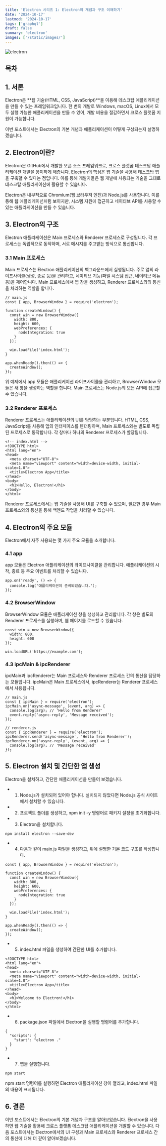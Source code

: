 ```yaml
---
title: 'Electron 시리즈 1: Electron의 개념과 구조 이해하기'
date: '2024-10-17'
lastmod: '2024-10-17'
tags: ['graphql']
draft: false
summary: 'electron'
images: ['/static/images/']
---
```


![electron](/static/images/electron/electronlogo.png)

## 목차
  <TOCInline toc={props.toc} exclude="Introduction" />
  
## 1. 서론
Electron은 **웹 기술(HTML, CSS, JavaScript)**을 이용해 데스크탑 애플리케이션을 만들 수 있는 프레임워크입니다. 한 번의 개발로 Windows, macOS, Linux에서 모두 실행 가능한 애플리케이션을 만들 수 있어, 개발 비용을 절감하면서 크로스 플랫폼 지원이 가능합니다.

이번 포스트에서는 Electron의 기본 개념과 애플리케이션이 어떻게 구성되는지 설명하겠습니다.

## 2. Electron이란?
Electron은 GitHub에서 개발한 오픈 소스 프레임워크로, 크로스 플랫폼 데스크탑 애플리케이션 개발을 용이하게 해줍니다. Electron의 핵심은 웹 기술을 사용해 데스크탑 앱을 구축할 수 있다는 점입니다. 이를 통해 개발자들은 웹 개발에 사용되는 기술을 그대로 데스크탑 애플리케이션에 활용할 수 있습니다.

Electron은 내부적으로 Chromium(웹 브라우저 엔진)과 Node.js를 사용합니다. 이를 통해 웹 애플리케이션처럼 보이지만, 시스템 자원에 접근하고 네이티브 API를 사용할 수 있는 애플리케이션을 만들 수 있습니다.

## 3. Electron의 구조
Electron 애플리케이션은 Main 프로세스와 Renderer 프로세스로 구성됩니다. 각 프로세스는 독립적으로 동작하며, 서로 메시지를 주고받는 방식으로 통신합니다.

### 3.1 Main 프로세스
Main 프로세스는 Electron 애플리케이션의 백그라운드에서 실행됩니다. 주로 앱의 라이프사이클(생성, 종료 등)을 관리하고, 네이티브 기능(파일 시스템 접근, 네이티브 메뉴 등)을 제어합니다. Main 프로세스에서 앱 창을 생성하고, Renderer 프로세스와의 통신을 처리하는 역할을 합니다.
```
// main.js
const { app, BrowserWindow } = require('electron');

function createWindow() {
  const win = new BrowserWindow({
    width: 800,
    height: 600,
    webPreferences: {
      nodeIntegration: true
    }
  });

  win.loadFile('index.html');
}

app.whenReady().then(() => {
  createWindow();
});
```
위 예제에서 app 모듈은 애플리케이션 라이프사이클을 관리하고, BrowserWindow 모듈은 새 창을 생성하는 역할을 합니다. Main 프로세스는 Node.js의 모든 API에 접근할 수 있습니다.

### 3.2 Renderer 프로세스
Renderer 프로세스는 애플리케이션의 UI를 담당하는 부분입니다. HTML, CSS, JavaScript를 사용해 앱의 인터페이스를 렌더링하며, Main 프로세스와는 별도로 독립된 프로세스로 동작합니다. 각 창마다 하나의 Renderer 프로세스가 할당됩니다.
```
<!-- index.html -->
<!DOCTYPE html>
<html lang="en">
<head>
  <meta charset="UTF-8">
  <meta name="viewport" content="width=device-width, initial-scale=1.0">
  <title>Electron App</title>
</head>
<body>
  <h1>Hello, Electron!</h1>
</body>
</html>
```
Renderer 프로세스에서는 웹 기술을 사용해 UI를 구축할 수 있으며, 필요한 경우 Main 프로세스와의 통신을 통해 백엔드 작업을 처리할 수 있습니다.

## 4. Electron의 주요 모듈
Electron에서 자주 사용되는 몇 가지 주요 모듈을 소개합니다.

### 4.1 app
app 모듈은 Electron 애플리케이션의 라이프사이클을 관리합니다. 애플리케이션의 시작, 종료 등 주요 이벤트를 처리할 수 있습니다.
```
app.on('ready', () => {
  console.log('애플리케이션이 준비되었습니다.');
});
```
### 4.2 BrowserWindow
BrowserWindow 모듈은 애플리케이션 창을 생성하고 관리합니다. 각 창은 별도의 Renderer 프로세스를 실행하며, 웹 페이지를 로드할 수 있습니다.
```
const win = new BrowserWindow({
  width: 800,
  height: 600
});

win.loadURL('https://example.com');
```
### 4.3 ipcMain & ipcRenderer
ipcMain과 ipcRenderer는 Main 프로세스와 Renderer 프로세스 간의 통신을 담당하는 모듈입니다. ipcMain은 Main 프로세스에서, ipcRenderer는 Renderer 프로세스에서 사용됩니다.
```
// main.js
const { ipcMain } = require('electron');
ipcMain.on('async-message', (event, arg) => {
  console.log(arg); // 'Hello from Renderer'
  event.reply('async-reply', 'Message received');
});

// renderer.js
const { ipcRenderer } = require('electron');
ipcRenderer.send('async-message', 'Hello from Renderer');
ipcRenderer.on('async-reply', (event, arg) => {
  console.log(arg); // 'Message received'
});
```
## 5. Electron 설치 및 간단한 앱 생성
Electron을 설치하고, 간단한 애플리케이션을 만들어 보겠습니다.
- 1. Node.js가 설치되어 있어야 합니다. 설치되지 않았다면 Node.js 공식 사이트에서 설치할 수 있습니다.
- 2. 프로젝트 폴더를 생성하고, npm init -y 명령어로 패키지 설정을 초기화합니다.
- 3. Electron을 설치합니다.
```
npm install electron --save-dev
```
- 4. 다음과 같이 main.js 파일을 생성하고, 위에 설명한 기본 코드 구조를 작성합니다.
```
const { app, BrowserWindow } = require('electron');

function createWindow() {
  const win = new BrowserWindow({
    width: 800,
    height: 600,
    webPreferences: {
      nodeIntegration: true
    }
  });

  win.loadFile('index.html');
}

app.whenReady().then(() => {
  createWindow();
});
```
- 5. index.html 파일을 생성하여 간단한 UI를 추가합니다.
```
<!DOCTYPE html>
<html lang="en">
<head>
  <meta charset="UTF-8">
  <meta name="viewport" content="width=device-width, initial-scale=1.0">
  <title>Electron App</title>
</head>
<body>
  <h1>Welcome to Electron!</h1>
</body>
</html>
```
- 6. package.json 파일에서 Electron을 실행할 명령어를 추가합니다.
```
{
  "scripts": {
    "start": "electron ."
  }
}
```
- 7. 앱을 실행합니다.
```
npm start
```
npm start 명령어를 실행하면 Electron 애플리케이션 창이 열리고, index.html 파일의 내용이 표시됩니다.
## 6. 결론
이번 포스트에서는 Electron의 기본 개념과 구조를 알아보았습니다. Electron을 사용하면 웹 기술을 활용해 크로스 플랫폼 데스크탑 애플리케이션을 개발할 수 있습니다. 다음 포스트에서는 Electron에서의 UI 구성과 Main 프로세스와 Renderer 프로세스 간의 통신에 대해 더 깊이 알아보겠습니다.
